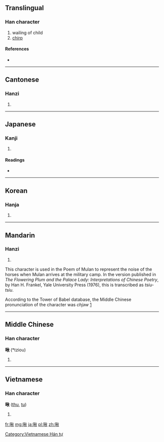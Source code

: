 ==Translingual==

===Han character===
{{Han char|rn=30|rad=口|as=09|sn=12|four=6908<sub>0</sub>|canj=口竹木火 (RHDF)}}

# wailing of child
# [[chirp]]

====References====
* {{Han ref|kx=0197.070|dkj=03892|dj=0418.270|hdz=10656.100|uh=557E|ud=21886|bh=B3EE|bd=46062}}

----

==Cantonese==

===Hanzi===
{{yue-hanzi|jyut=|y=jau1}}

# {{defn|lang=yue|sort=口09}}

----

==Japanese==

===Kanji===
{{ja-kanji|grade=|rs=口09}}

# {{defn|lang=ja|sort=口09}}

====Readings====
* {{ja-readings|on=[[しゅう]] (shū)|kun=[[なく]] (naku)}}

----

==Korean==

===Hanja===
{{ko-hanja|hangeul=추|rv=chu|mr=ch'u}}

# {{defn|lang=ko|sort=口09}}

----

==Mandarin==

===Hanzi===
{{cmn-hanzi|pin=[[jiū]] ([[jiu1]])|wg=chiu<sup>1</sup>}}

# {{defn|lang=cmn|sort=口09}}

This character is used in the Poem of Mulan to represent the noise of the horses when Mulan arrives at the military camp.  In the version published in ''The Flowering Plum and the Palace Lady: Interpretations of Chinese Poetry'', by Han H. Frankel, Yale University Press (1976), this is transcribed as ''tsiu-tsiu''.

According to the Tower of Babel database, the Middle Chinese pronunciation of the character was ''chjǝw''
[http://starling.rinet.ru/cgi-bin/response.cgi?root=config&morpho=0&basename=%5Cdata%5Cchina%5Cbigchina&first=1&text_character=%E7%A7%8B]

----

==Middle Chinese==

===Han character===
'''啾''' (*tziou)<!--note: asterisk indicates that this character appears more than four times in the Tang Dynasty corpus of literature-->

# {{defn|lang=zhx-mid}}

----

==Vietnamese==

===Han character===
'''啾''' ([[thu]], [[tu]])

# {{defn|lang=vi}}

[[Category:Vietnamese Hán tự]]

[[fr:啾]]
[[mg:啾]]
[[ja:啾]]
[[pl:啾]]
[[zh:啾]]